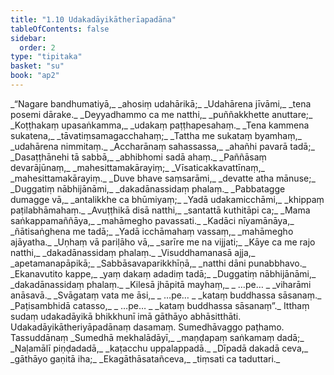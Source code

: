 ```yaml
---
title: "1.10 Udakadāyikātherīapadāna"
tableOfContents: false
sidebar:
  order: 2
type: "tipitaka"
basket: "su"
book: "ap2"
---
```



<DynamicBreadcrumb />

<Division number="116" book="ap2">

<Paragraph number="136" type="verses" book="ap2">
_“Nagare bandhumatiyā,_  
_ahosiṃ udahārikā;_  
_Udahārena jīvāmi,_  
_tena posemi dārake._  

</Paragraph>

</Division>
<Division number="117" book="ap2">

<Paragraph number="137" type="verses" book="ap2">
_Deyyadhammo ca me natthi,_  
_puññakkhette anuttare;_  
_Koṭṭhakaṃ upasaṅkamma,_  
_udakaṃ paṭṭhapesahaṃ._  

</Paragraph>

</Division>
<Division number="118" book="ap2">

<Paragraph number="138" type="verses" book="ap2">
_Tena kammena sukatena,_  
_tāvatiṃsamagacchahaṃ;_  
_Tattha me sukataṃ byamhaṃ,_  
_udahārena nimmitaṃ._  

</Paragraph>

</Division>
<Division number="119" book="ap2">

<Paragraph number="139" type="verses" book="ap2">
_Accharānaṃ sahassassa,_  
_ahañhi pavarā tadā;_  
_Dasaṭṭhānehi tā sabbā,_  
_abhibhomi sadā ahaṃ._  

</Paragraph>

</Division>
<Division number="120" book="ap2">

<Paragraph number="140" type="verses" book="ap2">
_Paññāsaṃ devarājūnaṃ,_  
_mahesittamakārayiṃ;_  
_Vīsaticakkavattīnaṃ,_  
_mahesittamakārayiṃ._  

</Paragraph>

</Division>
<Division number="121" book="ap2">

<Paragraph number="141" type="verses" book="ap2">
_Duve bhave saṃsarāmi,_  
_devatte atha mānuse;_  
_Duggatiṃ nābhijānāmi,_  
_dakadānassidaṃ phalaṃ._  

</Paragraph>

</Division>
<Division number="122" book="ap2">

<Paragraph number="142" type="verses" book="ap2">
_Pabbatagge dumagge vā,_  
_antalikkhe ca bhūmiyaṃ;_  
_Yadā udakamicchāmi,_  
_khippaṃ paṭilabhāmahaṃ._  

</Paragraph>

</Division>
<Division number="123" book="ap2">

<Paragraph number="143" type="verses" book="ap2">
_Avuṭṭhikā disā natthi,_  
_santattā kuthitāpi ca;_  
_Mama saṅkappamaññāya,_  
_mahāmegho pavassati._  

</Paragraph>

</Division>
<Division number="124" book="ap2">

<Paragraph number="144" type="verses" book="ap2">
_Kadāci nīyamānāya,_  
_ñātisaṅghena me tadā;_  
_Yadā icchāmahaṃ vassaṃ,_  
_mahāmegho ajāyatha._  

</Paragraph>

</Division>
<Division number="125" book="ap2">

<Paragraph number="145" type="verses" book="ap2">
_Uṇhaṃ vā pariḷāho vā,_  
_sarīre me na vijjati;_  
_Kāye ca me rajo natthi,_  
_dakadānassidaṃ phalaṃ._  

</Paragraph>

</Division>
<Division number="126" book="ap2">

<Paragraph number="146" type="verses" book="ap2">
_Visuddhamanasā ajja,_  
_apetamanapāpikā;_  
_Sabbāsavaparikkhīṇā,_  
_natthi dāni punabbhavo._  

</Paragraph>

</Division>
<Division number="127" book="ap2">

<Paragraph number="147" type="verses" book="ap2">
_Ekanavutito kappe,_  
_yaṃ dakaṃ adadiṃ tadā;_  
_Duggatiṃ nābhijānāmi,_  
_dakadānassidaṃ phalaṃ._  

</Paragraph>

</Division>
<Division number="128" book="ap2">

<Paragraph number="148" type="verses" book="ap2">
_Kilesā jhāpitā mayhaṃ,_  
_ …pe… _  
_viharāmi anāsavā._  

</Paragraph>

</Division>
<Division number="129" book="ap2">

<Paragraph number="149" type="verses" book="ap2">
_Svāgataṃ vata me āsi,_  
_ …pe… _  
_kataṃ buddhassa sāsanaṃ._  

</Paragraph>

</Division>
<Division number="130" book="ap2">

<Paragraph number="150" type="verses" book="ap2">
_Paṭisambhidā catasso,_  
_ …pe… _  
_kataṃ buddhassa sāsanaṃ”._  

</Paragraph>

<Paragraph number="151" book="ap2">
Itthaṃ sudaṃ udakadāyikā bhikkhunī imā gāthāyo abhāsitthāti.

</Paragraph>
</Division>

<Paragraph number="152" type="center" book="ap2">
Udakadāyikātheriyāpadānaṃ dasamaṃ.



</Paragraph>

<Paragraph number="153" type="center" book="ap2">
Sumedhāvaggo paṭhamo.



</Paragraph>

<Paragraph number="154" type="center" book="ap2">
Tassuddānaṃ


</Paragraph>

<Paragraph number="155" type="verses" book="ap2">
_Sumedhā mekhalādāyī,_  
_maṇḍapaṃ saṅkamaṃ dadā;_  
_Naḷamālī piṇḍadadā,_  
_kaṭacchu uppalappadā._  

</Paragraph>

<Paragraph number="156" type="verses" book="ap2">
_Dīpadā dakadā ceva,_  
_gāthāyo gaṇitā iha;_  
_Ekagāthāsatañceva,_  
_tiṃsati ca taduttari._
</Paragraph>